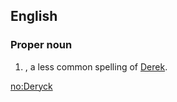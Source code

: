 ==English==

===Proper noun===
{{en-proper noun}}

# {{given name|male|from=Germanic}}, a less common spelling of [[Derek]].

[[no:Deryck]]